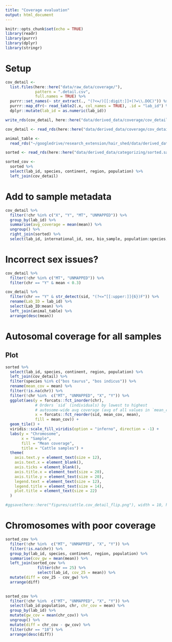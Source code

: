 ```yaml
---
title: "Coverage evaluation"
output: html_document
---
```


```r
knitr::opts_chunk$set(echo = TRUE)
library(readr)
library(purrr)
library(dplyr)
library(stringr)
```

# Setup

```r
cov_detail <- 
  list.files(here::here("data/raw_data/coverage/"),
             pattern = ".detail.csv",
             full.names = TRUE) %>% 
  purrr::set_names(~ str_extract(., "(?<=/)[[:digit:]]+(?=\\.DOC)")) %>%  
  purrr::map_dfr(~ read_table2(.x, col_names = TRUE), .id = "lab_id") %>% 
  dplyr::mutate(lab_id = as.numeric(lab_id))

write_rds(cov_detail, here::here("data/derived_data/coverage/cov_detail.rds"))

```

```r
cov_detail <- read_rds(here::here("data/derived_data/coverage/cov_detail.rds"))
```

```r
animal_table <-
  read_rds("~/googledrive/research_extension/hair_shed/data/derived_data/animal_table.rds")
```

```r
sorted <- read_rds(here::here("data/derived_data/categorizing/sorted.sample_metadata.rds"))
```

```r
sorted_cov <-
  sorted %>% 
  select(lab_id, species, continent, region, population) %>% 
  left_join(cov_detail) 
```

# Add to sample metadata

```r
cov_detail %>% 
  filter(!chr %in% c("X", "Y", "MT", "UNMAPPED")) %>% 
  group_by(lab_id) %>% 
  summarise(avg_coverage = mean(mean)) %>% 
  ungroup() %>% 
  right_join(sorted) %>% 
  select(lab_id, international_id, sex, bio_sample, population:species, avg_coverage, owner, geo_data, metadata)
```


# Incorrect sex issues?

```r
cov_detail %>% 
  filter(!chr %in% c("MT", "UNMAPPED")) %>% 
  filter(chr == "Y" & mean < 0.3)
```


```r
cov_detail %>% 
  filter(chr == "Y" & str_detect(sid, "(?<=^[[:upper:]]{6})F")) %>% 
  rename(Lab_ID = lab_id) %>% 
  select(Lab_ID:mean) %>% 
  left_join(animal_table) %>% 
  arrange(desc(mean))
```

# Autosomal coverage for all samples

## Plot

```r
sorted %>% 
  select(lab_id, species, continent, region, population) %>% 
  left_join(cov_detail) %>% 
  filter(species %in% c("bos taurus", "bos indicus")) %>% 
  rename(mean_cov = mean) %>% 
  filter(!is.na(chr)) %>% 
  filter(!chr %in%  c("MT", "UNMAPPED", "X", "Y")) %>% 
  ggplot(aes(y = forcats::fct_inorder(chr),
             # Orders `sid` (individuals) by lowest to highest
             # autosome-wide avg coverage (avg of all values in `mean_cov`)
             x = forcats::fct_reorder(sid, mean_cov, mean),
             fill = mean_cov)) +
  geom_tile() +
  viridis::scale_fill_viridis(option = "inferno", direction = -1) +
  labs(y = "Chromosome",
       x = "Sample",
       fill = "Mean coverage",
       title = "Cattle samples") +
  theme(
    axis.text.y = element_text(size = 12),
    axis.text.x = element_blank(),
    axis.ticks = element_blank(),
    axis.title.x = element_text(size = 20),
    axis.title.y = element_text(size = 20),
    legend.text = element_text(size = 12), 
    legend.title = element_text(size = 14),
    plot.title = element_text(size = 22)
  )

#ggsave(here::here("figures/cattle.cov_detail_flip.png"), width = 10, height = 7, dpi = 500)
```



# Chromosomes with poor coverage

```r
sorted_cov %>%
  filter(!chr %in%  c("MT", "UNMAPPED", "X", "Y")) %>%
  filter(!is.na(chr)) %>%
  group_by(lab_id, species, continent, region, population) %>%
  summarise(cov_gw = mean(mean)) %>%
  left_join(sorted_cov %>%
              filter(chr == 25) %>%
              select(lab_id, cov_25 = mean)) %>% 
  mutate(diff = cov_25 - cov_gw) %>% 
  arrange(diff)
  


```

```r
sorted_cov %>%
  filter(!chr %in%  c("MT", "UNMAPPED", "X", "Y")) %>%
  select(lab_id:population, chr, chr_cov = mean) %>% 
  group_by(lab_id) %>% 
  mutate(gw_cov = mean(chr_cov)) %>% 
  ungroup() %>% 
  mutate(diff = chr_cov - gw_cov) %>% 
  filter(chr == "18") %>% 
  arrange(desc(diff))
```

